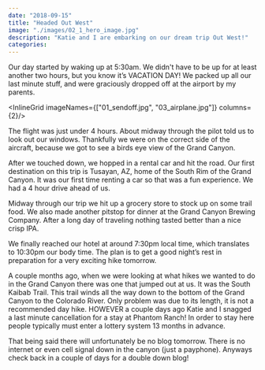 ```yaml
---
date: "2018-09-15"
title: "Headed Out West"
image: "./images/02_1_hero_image.jpg"
description: "Katie and I are embarking on our dream trip Out West!"
categories:
---
```



Our day started by waking up at 5:30am. We didn't have to be up for at least another two hours, but you know it’s VACATION DAY! We packed up all our last minute stuff, and were graciously dropped off at the airport by my parents.

<InlineGrid imageNames={["01_sendoff.jpg", "03_airplane.jpg"]} columns={2}/>

The flight was just under 4 hours. About midway through the pilot told us to look out our windows. Thankfully we were on the correct side of the aircraft, because we got to see a birds eye view of the Grand Canyon.

After we touched down, we hopped in a rental car and hit the road. Our first destination on this trip is Tusayan, AZ, home of the South Rim of the Grand Canyon. It was our first time renting a car so that was a fun experience. We had a 4 hour drive ahead of us.

<InlineImage imageName="06_riving.jpg"/>

Midway through our trip we hit up a grocery store to stock up on some trail food. We also made another pitstop for dinner at the Grand Canyon Brewing Company. After a long day of traveling nothing tasted better than a nice crisp IPA.

We finally reached our hotel at around 7:30pm local time, which translates to 10:30pm our body time. The plan is to get a good night’s rest in preparation for a very exciting hike tomorrow.

<InlineImage imageName="13_red_feather_lodge.jpg"/>

A couple months ago, when we were looking at what hikes we wanted to do in the Grand Canyon there was one that jumped out at us. It was the South Kaibab Trail. This trail winds all the way down to the bottom of the Grand Canyon to the Colorado River. Only problem was due to its length, it is not a recommended day hike. HOWEVER a couple days ago Katie and I snagged a last minute cancellation for a stay at Phantom Ranch! In order to stay here people typically must enter a lottery system 13 months in advance.

That being said there will unfortunately be no blog tomorrow. There is no internet or even cell signal down in the canyon (just a payphone). Anyways check back in a couple of days for a double down blog!
